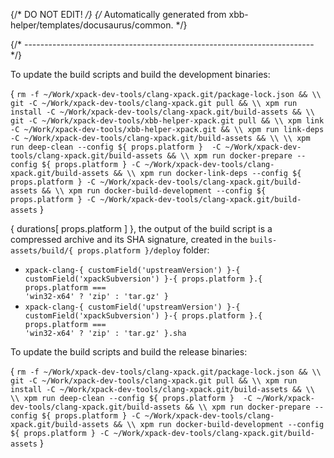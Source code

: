 {/* DO NOT EDIT! */}
{/* Automatically generated from xbb-helper/templates/docusaurus/common. */}




{/* ------------------------------------------------------------------------ */}

To update the build scripts and build the development binaries:

<CodeBlock language="sh"> {
`rm -f ~/Work/xpack-dev-tools/clang-xpack.git/package-lock.json && \\
git -C ~/Work/xpack-dev-tools/clang-xpack.git pull && \\
xpm run install -C ~/Work/xpack-dev-tools/clang-xpack.git/build-assets && \\
git -C ~/Work/xpack-dev-tools/xbb-helper-xpack.git pull && \\
xpm link -C ~/Work/xpack-dev-tools/xbb-helper-xpack.git && \\
xpm run link-deps -C ~/Work/xpack-dev-tools/clang-xpack.git/build-assets && \\
\\
xpm run deep-clean --config ${ props.platform }  -C ~/Work/xpack-dev-tools/clang-xpack.git/build-assets && \\
xpm run docker-prepare --config ${ props.platform } -C ~/Work/xpack-dev-tools/clang-xpack.git/build-assets && \\
xpm run docker-link-deps --config ${ props.platform } -C ~/Work/xpack-dev-tools/clang-xpack.git/build-assets && \\
xpm run docker-build-development --config ${ props.platform } -C ~/Work/xpack-dev-tools/clang-xpack.git/build-assets`
} </CodeBlock>

{ durations[ props.platform ] }, the output of the build script is a compressed
archive and its SHA signature, created in
the <code>buils-assets/build/{ props.platform }/deploy</code> folder:

* <code>xpack-clang-{ customField('upstreamVersion') }-{ customField('xpackSubversion') }-{ props.platform }.{ props.platform === 'win32-x64' ? 'zip' : 'tar.gz' }</code>
* <code>xpack-clang-{ customField('upstreamVersion') }-{ customField('xpackSubversion') }-{ props.platform }.{ props.platform === 'win32-x64' ? 'zip' : 'tar.gz' }.sha</code>

To update the build scripts and build the release binaries:

<CodeBlock language="sh"> {
`rm -f ~/Work/xpack-dev-tools/clang-xpack.git/package-lock.json && \\
git -C ~/Work/xpack-dev-tools/clang-xpack.git pull && \\
xpm run install -C ~/Work/xpack-dev-tools/clang-xpack.git/build-assets && \\
\\
xpm run deep-clean --config ${ props.platform }  -C ~/Work/xpack-dev-tools/clang-xpack.git/build-assets && \\
xpm run docker-prepare --config ${ props.platform } -C ~/Work/xpack-dev-tools/clang-xpack.git/build-assets && \\
xpm run docker-build-development --config ${ props.platform } -C ~/Work/xpack-dev-tools/clang-xpack.git/build-assets`
} </CodeBlock>
